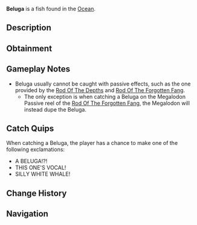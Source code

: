 {{FishInfobox
|image          = Beluga.png
|rarity         = Limited
|sea            = First Sea, Second Sea
|location       = [[Ocean]]
|sublocation    = 
|sources        = Fishing Rod
|nopassive      = 1
|radar_location = 
|prog_speed     = -95
|xp             = 300000
|weather        = Clear
|time           = Night
|season         = Spring, Summer
|bait           = Squid
|base_weight    = 3000
|base_value     = 200000
|weight_range   = 2200
|base_chance    = 4
|base_resil     = 1
}}
'''Beluga''' is a {{Rarity|Limited}} fish found in the [[Ocean]].

== Description ==
{{Description|A sociable white whale with a rounded forehead, typically known for its vocal chirps and playful personality.|Bestiary Entry}}

== Obtainment ==
{{Fish Availability|
Narwhal Hunt/Beluga/First Sea
Narwhal Hunt/Beluga/Second Sea
|top_rods      = 
Great Rod of Oscar\15489.06\80550.31;
Astralhook Rod\13968.74\77326.29;
Fang of the Eclipse\13683.53\84081.87;
Tempest Rod\13416.4\80220.04;
Challenger's Rod\13191.63\79752.85;
Resourceful Rod\2397.82\13942.98;
Destiny Rod\233.77\1242.86;
Verdant Shear Rod\-16.44\-226.75;
Wisdom Rod\-5.83\-80.42;
Seraphic Rod\9434.73\54686.77;
Ethereal Prism Rod\7462.33\41487.9;
Rod Of The Forgotten Fang\4008.86\23352.61;
No-Life Rod\3007.37\18285.14;
Free Spirit Rod\2509.61\14615.59;
Depthseeker Rod\1944.8\11901.55;
Rod Of The Exalted One\702.26\3993.2;
Steady Rod\-1.15\-15.79;
Blazebringer Rod\-7.03\-96.87;
Avalanche Rod\-25.44\-350.38;
Volcanic Rod\-30.15\-415.17;
Rod Of The Depths\-30.15\-430.5;
Zeus Rod\-47.26\-650.94;
Trident Rod\-58.62\-914.02
|recommended   = Astralhook Rod
}}

== Gameplay Notes ==
* Beluga usually cannot be caught with passive effects, such as the one provided by the [[Rod Of The Depths]] and [[Rod Of The Forgotten Fang]].
** The only exception is when catching a Beluga on the Megalodon Passive reel of the [[Rod Of The Forgotten Fang]], the Megalodon will instead dupe the Beluga.

== Catch Quips ==
When catching a Beluga, the player has a chance to make one of the following exclamations:
* A BELUGA!?!
* THIS ONE'S VOCAL!
* SILLY WHITE WHALE!

== Change History ==
{{Change History|{{subst:Current Version}}}}

== Navigation ==
{{Fish Navbox|Ocean}}